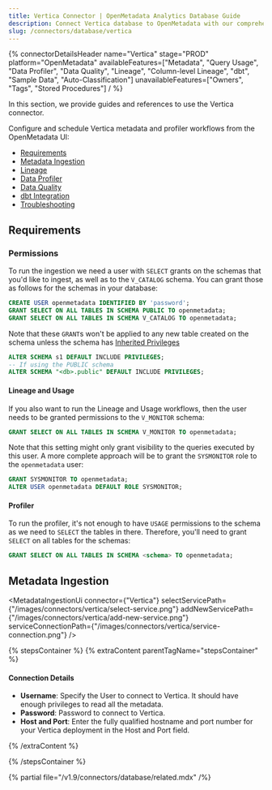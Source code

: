 ```yaml
---
title: Vertica Connector | OpenMetadata Analytics Database Guide
description: Connect Vertica database to OpenMetadata with our comprehensive connector guide. Easy setup, configuration steps, and metadata extraction for your data catalog.
slug: /connectors/database/vertica
---
```








{% connectorDetailsHeader
name="Vertica"
stage="PROD"
platform="OpenMetadata"
availableFeatures=["Metadata", "Query Usage", "Data Profiler", "Data Quality", "Lineage", "Column-level Lineage", "dbt", "Sample Data", "Auto-Classification"]
unavailableFeatures=["Owners", "Tags", "Stored Procedures"]
/ %}


In this section, we provide guides and references to use the Vertica connector.

Configure and schedule Vertica metadata and profiler workflows from the OpenMetadata UI:

- [Requirements](#requirements)
- [Metadata Ingestion](#metadata-ingestion)
- [Lineage](/how-to-guides/data-lineage/workflow)
- [Data Profiler](/how-to-guides/data-quality-observability/profiler/workflow)
- [Data Quality](/how-to-guides/data-quality-observability/quality)
- [dbt Integration](/connectors/ingestion/workflows/dbt)
- [Troubleshooting](/connectors/database/vertica/troubleshooting)

<IngestionModeTiles yamlPath="/snippets/connectors/database/vertica/yaml" />

## Requirements

### Permissions

To run the ingestion we need a user with `SELECT` grants on the schemas that you'd like to ingest, as well as to the
`V_CATALOG` schema. You can grant those as follows for the schemas in your database:

```sql
CREATE USER openmetadata IDENTIFIED BY 'password';
GRANT SELECT ON ALL TABLES IN SCHEMA PUBLIC TO openmetadata;
GRANT SELECT ON ALL TABLES IN SCHEMA V_CATALOG TO openmetadata;
```

Note that these `GRANT`s won't be applied to any new table created on the schema unless the schema
has [Inherited Privileges](https://www.vertica.com/docs/8.1.x/HTML/index.htm#Authoring/AdministratorsGuide/Security/DBUsersAndPrivileges/GrantInheritedPrivileges.htm)

```sql
ALTER SCHEMA s1 DEFAULT INCLUDE PRIVILEGES;
-- If using the PUBLIC schema
ALTER SCHEMA "<db>.public" DEFAULT INCLUDE PRIVILEGES;
```

#### Lineage and Usage

If you also want to run the Lineage and Usage workflows, then the user needs to be granted permissions to the
`V_MONITOR` schema:

```sql
GRANT SELECT ON ALL TABLES IN SCHEMA V_MONITOR TO openmetadata;
```

Note that this setting might only grant visibility to the queries executed by this user. A more complete approach
will be to grant the `SYSMONITOR` role to the `openmetadata` user:

```sql
GRANT SYSMONITOR TO openmetadata;
ALTER USER openmetadata DEFAULT ROLE SYSMONITOR;
```

#### Profiler

To run the profiler, it's not enough to have `USAGE` permissions to the schema as we need to `SELECT` the tables
in there. Therefore, you'll need to grant `SELECT` on all tables for the schemas:

```sql
GRANT SELECT ON ALL TABLES IN SCHEMA <schema> TO openmetadata;
```

## Metadata Ingestion
<MetadataIngestionUi connector={"Vertica"} selectServicePath={"/images/connectors/vertica/select-service.png"} addNewServicePath={"/images/connectors/vertica/add-new-service.png"} serviceConnectionPath={"/images/connectors/vertica/service-connection.png"} />

{% stepsContainer %}
{% extraContent parentTagName="stepsContainer" %}

#### Connection Details

- **Username**: Specify the User to connect to Vertica. It should have enough privileges to read all the metadata.
- **Password**: Password to connect to Vertica.
- **Host and Port**: Enter the fully qualified hostname and port number for your Vertica deployment in the Host and Port field.

<AdvancedConfiguration />

{% /extraContent %}

<TestConnection />

<ConfigureIngestion />

<IngestionScheduleAndDeploy />

{% /stepsContainer %}

{% partial file="/v1.9/connectors/database/related.mdx" /%}
